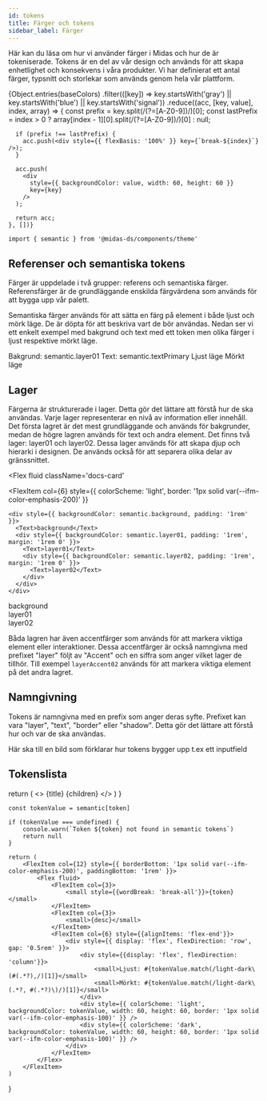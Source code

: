 ```yaml
---
id: tokens
title: Färger och tokens
sidebar_label: Färger
---
```



Här kan du läsa om hur vi använder färger i Midas och hur de är tokeniserade. Tokens är en del av vår design och används för att skapa enhetlighet och konsekvens i våra produkter. Vi har definierat ett antal färger, typsnitt och storlekar som används genom hela vår plattform.

<div style={{ display: 'flex', flexFlow: 'row wrap', marginBottom: '2rem' }}>
  {Object.entries(baseColors)
    .filter(([key]) => key.startsWith('gray') || key.startsWith('blue') || key.startsWith('signal'))
    .reduce((acc, [key, value], index, array) => {
      const prefix = key.split(/(?=[A-Z0-9])/)[0];
      const lastPrefix = index > 0 ? array[index - 1][0].split(/(?=[A-Z0-9])/)[0] : null;

      if (prefix !== lastPrefix) {
        acc.push(<div style={{ flexBasis: '100%' }} key={`break-${index}`} />);
      }

      acc.push(
        <div
          style={{ backgroundColor: value, width: 60, height: 60 }}
          key={key}
        />
      );

      return acc;
    }, [])}

</div>

```tsx
import { semantic } from '@midas-ds/components/theme'
```

## Referenser och semantiska tokens

Färger är uppdelade i två grupper: referens och semantiska färger. Referensfärger är de grundläggande enskilda färgvärdena som används för att bygga upp vår palett.

Semantiska färger används för att sätta en färg på element i både ljust och mörk läge. De är döpta för att beskriva vart de bör användas. Nedan ser vi ett enkelt exempel med bakgrund och text med ett token men olika färger i ljust respektive mörkt läge.

<Flex className='docs-card'>
  <FlexItem col={12}>
    <Text>Bakgrund: semantic.layer01</Text>
    <Text>Text: semantic.textPrimary</Text>
  </FlexItem>
  <FlexItem
    col={6}
    style={{ backgroundColor: semantic.layer01, colorScheme: 'light', padding: '1rem' }}
  >
    <Text>Ljust läge</Text>
  </FlexItem>
  <FlexItem
    col={6}
    style={{ backgroundColor: semantic.layer01, colorScheme: 'dark', padding: '1rem' }}
  >
    <Text>Mörkt läge</Text>
  </FlexItem>
</Flex>

## Lager

Färgerna är strukturerade i lager. Detta gör det lättare att förstå hur de ska användas. Varje lager representerar en nivå av information eller innehåll. Det första lagret är det mest grundläggande och används för bakgrunder, medan de högre lagren används för text och andra element.
Det finns två lager: layer01 och layer02. Dessa lager används för att skapa djup och hierarki i designen. De används också för att separera olika delar av gränssnittet.

<Flex
  fluid
  className='docs-card'
>
  <FlexItem
    col={6}
    style={{ colorScheme: 'light', border: '1px solid var(--ifm-color-emphasis-200)' }}
  >
    <div style={{ backgroundColor: semantic.background, padding: '1rem' }}>
      <Text>background</Text>
      <div style={{ backgroundColor: semantic.layer01, padding: '1rem', margin: '1rem 0' }}>
        <Text>layer01</Text>
        <div style={{ backgroundColor: semantic.layer02, padding: '1rem', margin: '1rem 0' }}>
          <Text>layer02</Text>
        </div>
      </div>
    </div>
  </FlexItem>
  <FlexItem
    col={6}
    style={{ colorScheme: 'dark' }}
  >
    <div style={{ backgroundColor: semantic.background, padding: '1rem' }}>
      <Text>background</Text>
      <div style={{ backgroundColor: semantic.layer01, padding: '1rem', margin: '1rem 0' }}>
        <Text>layer01</Text>
        <div style={{ backgroundColor: semantic.layer02, padding: '1rem', margin: '1rem 0' }}>
          <Text>layer02</Text>
        </div>
      </div>
    </div>
  </FlexItem>
</Flex>

Båda lagren har även accentfärger som används för att markera viktiga element eller interaktioner. Dessa accentfärger är också namngivna med prefixet "layer" följt av "Accent" och en siffra som anger vilket lager de tillhör. Till exempel `layerAccent02` används för att markera viktiga element på det andra lagret.

## Namngivning

Tokens är namngivna med en prefix som anger deras syfte. Prefixet kan vara "layer", "text", "border" eller "shadow". Detta gör det lättare att förstå hur och var de ska användas.

<Flex className='docs-card'>Här ska till en bild som förklarar hur tokens bygger upp t.ex ett inputfield</Flex>

## Tokenslista

<TokenGroup title='Background'>
  <Token
    token='background'
    desc='Standardbakgrund för våra applikationer'
  />
  <Token
    token='backgroundHover'
    desc='Hoverfärg för bakgrund'
  />
  <Token
    token='backgroundInverse'
    desc='Bakgrund eller element i med hög kontrast'
  />
</TokenGroup>

<TokenGroup title='Layer'>
  <Token
    token='layer01'
    desc='Yta som används på background. Sekundär bakgrundsfärg'
  />
  <Token
    token='layerHover01'
    desc='Hover state för layer01'
  />
  <Token
    token='layerSelected01'
    desc='Selected state för layer01'
  />
  <Token
    token='layerSelectedHover01'
    desc='Hover state för layerSelected01'
  />
  <Token
    token='layer02'
    desc='Yta som ligger på layer01'
  />
  <Token
    token='layerHover02'
    desc='Hover state för layer02'
  />
  <Token
    token='layerSelected02'
    desc='Selected state för layer02'
  />
  <Token
    token='layerSelectedHover02'
    desc='Hover state för layerSelected02'
  />
</TokenGroup>
<TokenGroup title='Layer accent'>
  <Token
    token='layerAccent01'
    desc='Accentfärg som används tillsammans med layer01'
  />
  <Token
    token='layerAccentHover01'
    desc='Hover state för layerAccent01'
  />
  <Token
    token='layerAccentSelected01'
    desc='Selected state för layerAccent01'
  />
  <Token
    token='layerAccent02'
    desc='Accentfärg som används tillsammans med layer02'
  />
  <Token
    token='layerAccentHover02'
    desc='Hover state för layerAccent02'
  />
  <Token
    token='layerAccentSelected02'
    desc='Selected state för layerAccent02'
  />
</TokenGroup>
<TokenGroup title='Varumärke'>
  <Token
    token='brandPrimary'
    desc='Primära röda färgen'
  />
  <Token
    token='logoPrimary'
    desc='Färg på logotypen'
  />
</TokenGroup>
<TokenGroup title='Border'>
  <Token
    token='borderStrong'
    desc='Kantlinje med hög kontrast, används med field01'
  />
  <Token
    token='borderMedium'
    desc='Kantlinje med medelög kontrast'
  />
  <Token
    token='borderSubtle'
    desc='Kantlinje med låg kontrast'
  />
  <Token
    token='borderBrand'
    desc='Primärblå kantlinje'
  />
  <Token
    token='borderInvalid'
    desc='Kantlinje för invalid state'
  />
  <Token
    token='borderDisabled'
    desc='Kantlinke för disabled state'
  />
</TokenGroup>
<TokenGroup title='Field'>
  <Token
    token='field01'
    desc='Standardfärg för fält, som ligger på background'
  />
  <Token
    token='fieldHover01'
    desc='Hover state för field01'
  />
  <Token
    token='fieldActive01'
    desc='Active state för field01'
  />
  <Token
    token='field02'
    desc='Sekundfärfärg för fält, som ligger på layer01'
  />
  <Token
    token='fieldHover02'
    desc='Hover state för field02'
  />
  <Token
    token='fieldActive02'
    desc='Active state för field02'
  />
  <Token
    token='fieldDisabled'
    desc='Disabled state för fält'
  />
  <Token
    token='fieldSkeleton'
    desc='Skeleton state för fält'
  />
</TokenGroup>
<TokenGroup title='Icon'>
  <Token
    token='iconPrimary'
    desc='Primär ikonfärg'
  />
  <Token
    token='iconSecondary'
    desc='Sekundär ikonfärg'
  />
  <Token
    token='iconInverse'
    desc='Inverterad ikonfärg. Ljus ikon i ljust läge och mörk ikon i mörkt läge'
  />
  <Token
    token='iconOnColor'
    desc='Ikonfärg på färgade ytor som inte är lager'
  />
  <Token
    token='iconDisabled'
    desc='Ikoner som är disabled'
  />
  <Token
    token='iconSuccess'
    desc='Ikonfär för success state'
  />
  <Token
    token='iconInfo'
    desc='Ikonfärg för informationsikoner'
  />
  <Token
    token='iconImportant'
    desc='Ikonfärg för viktig information'
  />
  <Token
    token='iconWarning'
    desc='Ikonfärg för varningsikoner och invalid state'
  />
</TokenGroup>
<TokenGroup title='Link'>
  <Token
    token='linkEnabled'
    desc='Primärlänkfärg'
  />
  <Token
    token='linkHover'
    desc='Hover state för länkar'
  />
  <Token
    token='linkPressed'
    desc='Active/pressed state för länkar'
  />
  <Token
    token='linkVisited'
    desc='Färg för besökta länkar'
  />
</TokenGroup>
<TokenGroup title='Notifikationer'>
  <Token
    token='notificationBorderSuccess'
    desc='Kantlinje för success-notifikationer'
  />
  <Token
    token='notificationBorderInfo'
    desc='Kantlinje för notifikationer med information'
  />
  <Token
    token='notificationBorderImportant'
    desc='Kantlinje för notifikationer med viktig information'
  />
  <Token
    token='notificationBorderWarning'
    desc='Kantlinje för notifikationer med varningar'
  />
  <Token
    token='notificationBackgroundSuccess'
    desc='Bakgrund för success-notifikationer'
  />
  <Token
    token='notificationBackgroundInfo'
    desc='Bakgrund för notifikationer med information'
  />
  <Token
    token='notificationBackgroundImportant'
    desc='Bakgrund för notifikationer med viktig information'
  />
  <Token
    token='notificationBackgroundWarning'
    desc='Bakgrund för notifikationer med varningar'
  />
</TokenGroup>
<TokenGroup title='Text'>
  <Token
    token='textPrimary'
    desc='Primär textfärg. Rubriker och brödtext.'
  />
  <Token
    token='textSecondary'
    desc='Sekundär textfärg'
  />
  <Token
    token='textTertiary'
    desc='Textfärg på tertiär knapp'
  />
  <Token
    token='textOnColor'
    desc='Textfärg på färgade bakgrunder som inte är lager'
  />
  <Token
    token='textInverse'
    desc='Inverterad textfärg'
  />
  <Token
    token='textDisabled'
    desc='Textfärg för disabled state'
  />
  <Token
    token='textInvalid'
    desc='Textfärg för felmeddelanden'
  />
  <Token
    token='textPlaceholder'
    desc='Textfärg för platshållare'
  />
</TokenGroup>
<TokenGroup title='Button'>
  <Token
    token='buttonBackgroundPrimary'
    desc='Färg på primärknapp'
  />
  <Token
    token='buttonBackgroundPrimaryHover'
    desc='Hover state på primärknapp'
  />
  <Token
    token='buttonBackgroundPrimaryActive'
    desc='Active state för primärknapp'
  />
  <Token
    token='buttonBackgroundSecondary'
    desc='Färg på sekundärknapp'
  />
  <Token
    token='buttonBackgroundSecondaryHover'
    desc='Hover state på sekundärknapp'
  />
  <Token
    token='buttonBackgroundSecondaryActive'
    desc='Active state för sekundärknapp'
  />
  <Token
    token='buttonBackgroundTertiaryHover'
    desc='Hover state för tertiär knapp'
  />
  <Token
    token='buttonBackgroundTertiaryActive'
    desc='Active state för tertiär knapp'
  />
  <Token
    token='buttonBackgroundDanger'
    desc='Färg på danger knapp'
  />
  <Token
    token='buttonBackgroundDangerHover'
    desc='Hover state för danger knapp'
  />
  <Token
    token='buttonBackgroundDangerActive'
    desc='Active state för danger knapp'
  />
  <Token
    token='buttonBackgroundDisabled'
    desc='Disabled state för knappar'
  />
  <Token
    token='buttonBackgroundSkeleton'
    desc='Skeleton state för knappar'
  />
  <Token
    token='buttonBorderSecondary'
    desc='Kantfärg för sekundärknapp'
  />
</TokenGroup>

  return (
    <>
      <Flex fluid>
        <FlexItem col={12}>
          <Heading level={3}>{title}</Heading>
        </FlexItem>
      </Flex>
      <Flex
        fluid
        className='docs-card'
      >
        {children}
      </Flex>
    </>
  )
}

    const tokenValue = semantic[token]

    if (tokenValue === undefined) {
        console.warn(`Token ${token} not found in semantic tokens`)
        return null
    }

    return (
        <FlexItem col={12} style={{ borderBottom: '1px solid var(--ifm-color-emphasis-200)', paddingBottom: '1rem' }}>
            <Flex fluid>
                <FlexItem col={3}>
                    <small style={{wordBreak: 'break-all'}}>{token}</small>
                </FlexItem>
                <FlexItem col={3}>
                    <small>{desc}</small>
                </FlexItem>
                <FlexItem col={6} style={{alignItems: 'flex-end'}}>
                    <div style={{ display: 'flex', flexDirection: 'row', gap: '0.5rem' }}>
                        <div style={{display: 'flex', flexDirection: 'column'}}>
                            <small>Ljust: #{tokenValue.match(/light-dark\(#(.*?),/)[1]}</small>
                            <small>Mörkt: #{tokenValue.match(/light-dark\(.*?, #(.*?)\)/)[1]}</small>
                        </div>
                        <div style={{ colorScheme: 'light', backgroundColor: tokenValue, width: 60, height: 60, border: '1px solid var(--ifm-color-emphasis-100)' }} />
                        <div style={{ colorScheme: 'dark', backgroundColor: tokenValue, width: 60, height: 60, border: '1px solid var(--ifm-color-emphasis-100)' }} />
                    </div>
                </FlexItem>
            </Flex>
        </FlexItem>
    )

}
